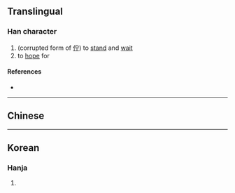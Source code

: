 {{character info}}
==Translingual==

===Han character===
{{Han char|rn=9|rad=人|as=06|sn=8|four=237242|canj=OJDI|ids=⿰亻守}}

# (corrupted form of [[佇]]) to [[stand]] and [[wait]]
# to [[hope]] for

====References====
* {{Han ref|kx=0102.230|dkj=00612|hdz=10154.020|uh=344F|ud=13391}}

----

==Chinese==
{{zh-see|佇|v}}

----

==Korean==

===Hanja===
{{ko-hanja|hangeul=저|rv=jeo|mr=chŏ|y=ce|eumhun=우두커니|ehrv=udukeoni|ehmr=uduk'ŏni|ehy=wudwukeni}}

# {{rfdef|ko|sort=人06}}
